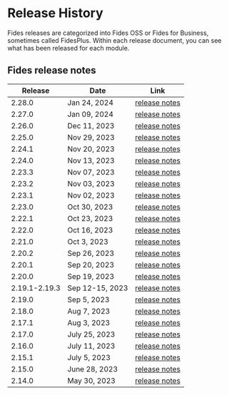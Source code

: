 
# Release History

Fides releases are categorized into Fides OSS or Fides for Business, sometimes called FidesPlus. Within each release document, you can see what has been released for each module.

## Fides release notes

| Release | Date | Link|
|------------- | ------------- | -------------| 
| 2.28.0 | Jan 24, 2024 | [release notes](/releases/fides-2-X/2-28) |
| 2.27.0 | Jan 09, 2024 | [release notes](/releases/fides-2-X/2-27) |
| 2.26.0 | Dec 11, 2023 | [release notes](/releases/fides-2-X/2-26) |
| 2.25.0 | Nov 29, 2023 | [release notes](/releases/fides-2-X/2-25) |
| 2.24.1 | Nov 20, 2023 | [release notes](/releases/fides-2-X/2-24) |
| 2.24.0 | Nov 13, 2023 | [release notes](/releases/fides-2-X/2-24) |
| 2.23.3 | Nov 07, 2023 | [release notes](/releases/fides-2-X/2-23) | 
| 2.23.2 | Nov 03, 2023 | [release notes](/releases/fides-2-X/2-23) | 
| 2.23.1 | Nov 02, 2023 | [release notes](/releases/fides-2-X/2-23) | 
| 2.23.0 | Oct 30, 2023 | [release notes](/releases/fides-2-X/2-23) | 
| 2.22.1 | Oct 23, 2023 | [release notes](/releases/fides-2-X/2-22) | 
| 2.22.0 | Oct 16, 2023 | [release notes](/releases/fides-2-X/2-22) | 
| 2.21.0 | Oct 3, 2023 | [release notes](/releases/fides-2-X/2-21) | 
| 2.20.2 | Sep 26, 2023 | [release notes](/releases/fides-2-X/2-20) | 
| 2.20.1 | Sep 20, 2023 | [release notes](/releases/fides-2-X/2-20) | 
| 2.20.0 | Sep 19, 2023 | [release notes](/releases/fides-2-X/2-20) | 
| 2.19.1-2.19.3| Sep 12-15, 2023 | [release notes](/releases/fides-2-X/2-19-2) | 
| 2.19.0 | Sep 5, 2023 | [release notes](/releases/fides-2-X/2-19) |
| 2.18.0 | Aug 7, 2023 | [release notes](/releases/fides-2-X/2-18) |
| 2.17.1 | Aug 3, 2023 | [release notes](/releases/fides-2-X/2-17-1) |
| 2.17.0 | July 25, 2023 | [release notes](/releases/fides-2-X/2-17) |
| 2.16.0 | July 11, 2023 | [release notes](/releases/fides-2-X/2-16) |
| 2.15.1 | July 5, 2023 | [release notes](/releases/fides-2-X/2-15-1) | 
| 2.15.0 | June 28, 2023 | [release notes](/releases/fides-2-X/2-15) |
| 2.14.0 | May 30, 2023 | [release notes](/releases/fides-2-X/2-14) | 

